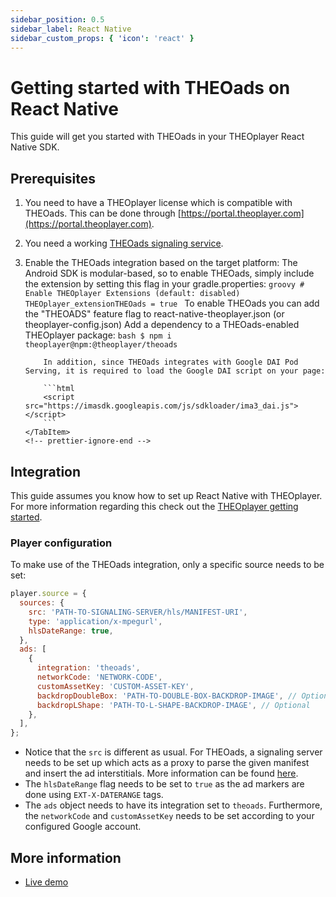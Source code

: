 ```yaml
---
sidebar_position: 0.5
sidebar_label: React Native
sidebar_custom_props: { 'icon': 'react' }
---
```


# Getting started with THEOads on React Native

This guide will get you started with THEOads in your THEOplayer React Native SDK.

## Prerequisites


1.  You need to have a THEOplayer license which is compatible with THEOads.
    This can be done through [https://portal.theoplayer.com](https://portal.theoplayer.com).
2.  You need a working [THEOads signaling service](00-getting-started-signaling-service.mdx).
3.  Enable the THEOads integration based on the target platform:
    <Tabs queryString="platform">
        <!-- prettier-ignore-start -->
        <TabItem value="android" label="Android & Android TV">
            The Android SDK is modular-based, so to enable THEOads, simply include the extension by setting this flag in your gradle.properties:
            ```groovy
            # Enable THEOplayer Extensions (default: disabled)
            THEOplayer_extensionTHEOads = true
            ```
        </TabItem>
        <TabItem value="ios" label="iOS & tvOS">
            To enable THEOads you can add the "THEOADS" feature flag to react-native-theoplayer.json (or theoplayer-config.json)
        </TabItem>
        <TabItem value="web" label="Web">
            Add a dependency to a THEOads-enabled THEOplayer package:
            ```bash
            $ npm i theoplayer@npm:@theoplayer/theoads
            ```

            In addition, since THEOads integrates with Google DAI Pod Serving, it is required to load the Google DAI script on your page:

            ```html
            <script src="https://imasdk.googleapis.com/js/sdkloader/ima3_dai.js"></script>
            ```
        </TabItem>
        <!-- prettier-ignore-end -->
    </Tabs>

## Integration

This guide assumes you know how to set up React Native with THEOplayer.
For more information regarding this check out the [THEOplayer getting started](/theoplayer/getting-started/frameworks/react-native/getting-started/).

### Player configuration

To make use of the THEOads integration, only a specific source needs to be set:

```javascript
player.source = {
  sources: {
    src: 'PATH-TO-SIGNALING-SERVER/hls/MANIFEST-URI',
    type: 'application/x-mpegurl',
    hlsDateRange: true,
  },
  ads: [
    {
      integration: 'theoads',
      networkCode: 'NETWORK-CODE',
      customAssetKey: 'CUSTOM-ASSET-KEY',
      backdropDoubleBox: 'PATH-TO-DOUBLE-BOX-BACKDROP-IMAGE', // Optional
      backdropLShape: 'PATH-TO-L-SHAPE-BACKDROP-IMAGE', // Optional
    },
  ],
};
```

- Notice that the `src` is different as usual. For THEOads, a signaling server needs to be set up which acts as a proxy to parse the given manifest and insert the ad interstitials.
  More information can be found [here](00-getting-started-signaling-service.mdx).
- The `hlsDateRange` flag needs to be set to `true` as the ad markers are done using `EXT-X-DATERANGE` tags.
- The `ads` object needs to have its integration set to `theoads`. Furthermore, the `networkCode` and `customAssetKey` needs to be set according to your configured Google account.

## More information

- [Live demo](https://demo.theoads.live/)

